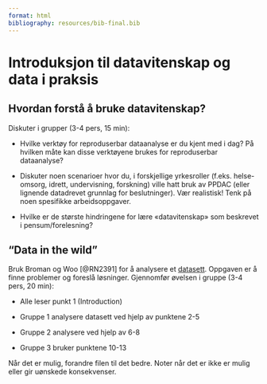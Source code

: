 ```yaml
---
format: html
bibliography: resources/bib-final.bib
---
```



# Introduksjon til datavitenskap og data i praksis

## Hvordan forstå å bruke datavitenskap?

Diskuter i grupper (3-4 pers, 15 min):

- Hvilke verktøy for reproduserbar dataanalyse er du kjent med i dag? På hvilken måte kan disse verktøyene brukes for reproduserbar dataanalyse? 

- Diskuter noen scenarioer hvor du, i forskjellige yrkesroller (f.eks. helse-omsorg, idrett, undervisning, forskning) ville hatt bruk av PPDAC (eller lignende datadrevet grunnlag for beslutninger). Vær realistisk! Tenk på noen spesifikke arbeidsoppgaver.

- Hvilke er de største hindringene for lære «datavitenskap» som beskrevet i pensum/forelesning?


## "Data in the wild"
Bruk Broman og Woo [@RN2391] for å analysere et [datasett](data/data-problems.xlsx). Oppgaven er å finne problemer og foreslå løsninger. Gjennomfør øvelsen i gruppe (3-4 pers, 20 min):

- Alle leser punkt 1 (Introduction)

- Gruppe 1 analysere datasett ved hjelp av punktene 2-5

- Gruppe 2 analysere ved hjelp av 6-8

- Gruppe 3 bruker punktene 10-13

Når det er mulig, forandre filen til det bedre. Noter når det er ikke er mulig eller gir uønskede konsekvenser.




